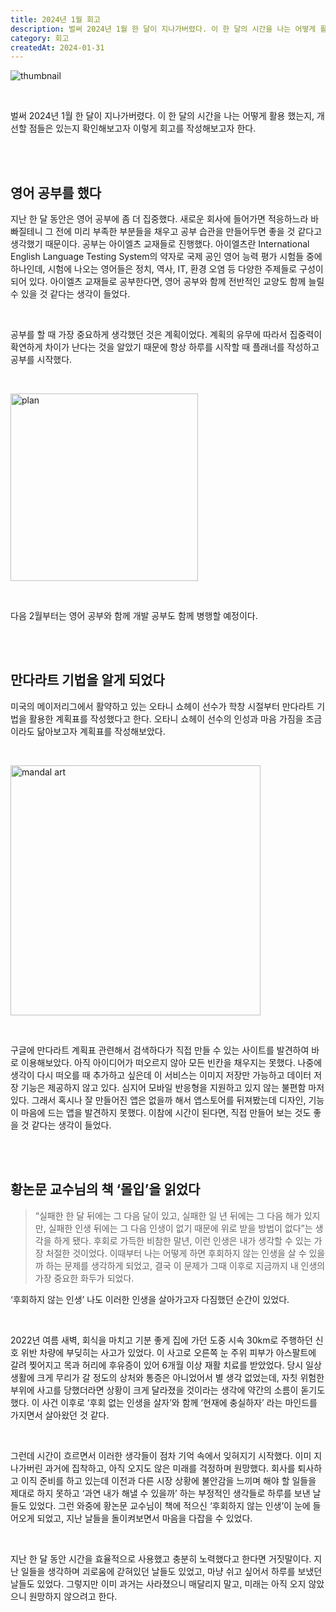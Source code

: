```yaml
---
title: 2024년 1월 회고
description: 벌써 2024년 1월 한 달이 지나가버렸다. 이 한 달의 시간을 나는 어떻게 활용 했는지, 개선할 점들은 있는지 확인해보고자 이렇게 회고를 작성해보고자 한다.
category: 회고
createdAt: 2024-01-31
---
```


![thumbnail](https://fastly.picsum.photos/id/965/740/400.jpg?hmac=6t1VK_HuhfTn6pS5UQ5mbneevf5HrYd6cQeVKcm-K4I)

<br />

벌써 2024년 1월 한 달이 지나가버렸다. 이 한 달의 시간을 나는 어떻게 활용 했는지, 개선할 점들은 있는지 확인해보고자 이렇게 회고를 작성해보고자 한다.

<br />
<br />

## 영어 공부를 했다

지난 한 달 동안은 영어 공부에 좀 더 집중했다. 새로운 회사에 들어가면 적응하느라 바빠질테니 그 전에 미리 부족한 부분들을 채우고 공부 습관을 만들어두면 좋을 것 같다고 생각했기 때문이다. 공부는 아이엘츠 교재들로 진행했다. 아이엘츠란 International English Language Testing System의 약자로 국제 공인 영어 능력 평가 시험들 중에 하나인데, 시험에 나오는 영어들은 정치, 역사, IT, 환경 오염 등 다양한 주제들로 구성이 되어 있다. 아이엘츠 교재들로 공부한다면, 영어 공부와 함께 전반적인 교양도 함께 늘릴 수 있을 것 같다는 생각이 들었다.

<br />

공부를 할 때 가장 중요하게 생각했던 것은 계획이었다. 계획의 유무에 따라서 집중력이 확연하게 차이가 난다는 것을 알았기 때문에 항상 하루를 시작할 때 플래너를 작성하고 공부를 시작했다.

<br />

<img
  src="https://res.cloudinary.com/dr4ka7tze/image/upload/v1710396066/%EB%B8%94%EB%A1%9C%EA%B7%B8/2024%EB%85%84_1%EC%9B%94_%ED%9A%8C%EA%B3%A0/plan.png"
  width="300"
  alt="plan"
/>

<br />

다음 2월부터는 영어 공부와 함께 개발 공부도 함께 병행할 예정이다.

<br />
<br />

## 만다라트 기법을 알게 되었다

미국의 메이저리그에서 활약하고 있는 오타니 쇼헤이 선수가 학창 시절부터 만다라트 기법을 활용한 계획표를 작성했다고 한다. 오타니 쇼헤이 선수의 인성과 마음 가짐을 조금이라도 닮아보고자 계획표를 작성해보았다.

<br />

<img
  src="https://res.cloudinary.com/dr4ka7tze/image/upload/v1710395812/%EB%B8%94%EB%A1%9C%EA%B7%B8/2024%EB%85%84_1%EC%9B%94_%ED%9A%8C%EA%B3%A0/mandal_art.jpg"
  width="400"
  alt="mandal art"
/>

<br />

구글에 만다라트 계획표 관련해서 검색하다가 직접 만들 수 있는 사이트를 발견하여 바로 이용해보았다. 아직 아이디어가 떠오르지 않아 모든 빈칸을 채우지는 못했다. 나중에 생각이 다시 떠오를 때 추가하고 싶은데 이 서비스는 이미지 저장만 가능하고 데이터 저장 기능은 제공하지 않고 있다. 심지어 모바일 반응형을 지원하고 있지 않는 불편함 마저 있다. 그래서 혹시나 잘 만들어진 앱은 없을까 해서 앱스토어를 뒤져봤는데 디자인, 기능이 마음에 드는 앱을 발견하지 못했다. 이참에 시간이 된다면, 직접 만들어 보는 것도 좋을 것 같다는 생각이 들었다.

<br />
<br />

## 황논문 교수님의 책 ‘몰입’을 읽었다

> “실패한 한 달 뒤에는 그 다음 달이 있고, 실패한 일 년 뒤에는 그 다음 해가 있지만, 실패한 인생 뒤에는 그 다음 인생이 없기 때문에 위로 받을 방법이 없다”는 생각을 하게 됐다. 후회로 가득한 비참한 말년, 이런 인생은 내가 생각할 수 있는 가장 처절한 것이었다. 이때부터 나는 어떻게 하면 후회하지 않는 인생을 살 수 있을까 하는 문제를 생각하게 되었고, 결국 이 문제가 그때 이후로 지금까지 내 인생의 가장 중요한 화두가 되었다.

‘후회하지 않는 인생’ 나도 이러한 인생을 살아가고자 다짐했던 순간이 있었다.

<br />

2022년 여름 새벽, 회식을 마치고 기분 좋게 집에 가던 도중 시속 30km로 주행하던 신호 위반 차량에 부딪히는 사고가 있었다. 이 사고로 오른쪽 눈 주위 피부가 아스팔트에 갈려 찢어지고 목과 허리에 후유증이 있어 6개월 이상 재활 치료를 받았었다. 당시 일상 생활에 크게 무리가 갈 정도의 상처와 통증은 아니었어서 별 생각 없었는데, 자칫 위험한 부위에 사고를 당했더라면 상황이 크게 달라졌을 것이라는 생각에 약간의 소름이 돋기도 했다. 이 사건 이후로 ‘후회 없는 인생을 살자’와 함께 ‘현재에 충실하자’ 라는 마인드를 가지면서 살아왔던 것 같다.

<br />

그런데 시간이 흐르면서 이러한 생각들이 점차 기억 속에서 잊혀지기 시작했다. 이미 지나가버린 과거에 집착하고, 아직 오지도 않은 미래를 걱정하며 원망했다. 회사를 퇴사하고 이직 준비를 하고 있는데 이전과 다른 시장 상황에 불안감을 느끼며 해야 할 일들을 제대로 하지 못하고 ‘과연 내가 해낼 수 있을까’ 하는 부정적인 생각들로 하루를 보낸 날들도 있었다. 그런 와중에 황논문 교수님이 책에 적으신 ‘후회하지 않는 인생’이 눈에 들어오게 되었고, 지난 날들을 돌이켜보면서 마음을 다잡을 수 있었다.

<br />

지난 한 달 동안 시간을 효율적으로 사용했고 충분히 노력했다고 한다면 거짓말이다. 지난 일들을 생각하며 괴로움에 갇혀있던 날들도 있었고, 마냥 쉬고 싶어서 하루를 보냈던 날들도 있었다. 그렇지만 이미 과거는 사라졌으니 매달리지 말고, 미래는 아직 오지 않았으니 원망하지 않으려고 한다.
